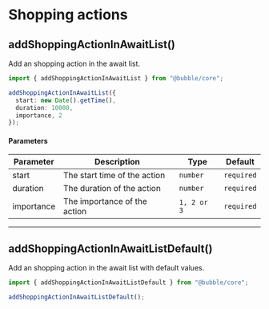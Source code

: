 # Shopping actions

## addShoppingActionInAwaitList()

Add an shopping action in the await list.

```typescript
import { addShoppingActionInAwaitList } from "@bubble/core";

addShoppingActionInAwaitList({
  start: new Date().getTime(),
  duration: 10000,
  importance, 2
});
```

#### Parameters

| Parameter  | Description                  | Type        | Default    |
| ---------- | ---------------------------- | ----------- | ---------- |
| start      | The start time of the action | `number`    | `required` |
| duration   | The duration of the action   | `number`    | `required` |
| importance | The importance of the action | `1, 2 or 3` | `required` |

---

## addShoppingActionInAwaitListDefault()

Add an shopping action in the await list with default values.

```typescript
import { addShoppingActionInAwaitListDefault } from "@bubble/core";

addShoppingActionInAwaitListDefault();
```
